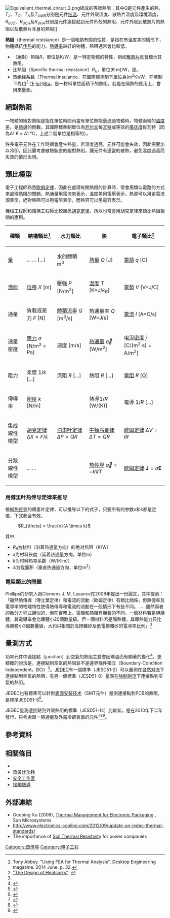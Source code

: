 [[File:Equivalient_thermal_circuit_2.png|thumb]]組成的等效熱阻：其中<math>Q</math>是元件產生的熱，<math>T_J</math>、<math>T_C</math>、<math>T_H</math>及<math>T_{AMB}</math>分別是元件[[结温|结温]]、元件外殼溫度、散熱片溫度及環境溫度，<br><math>R_{\theta JC}</math>、<math>R_{\theta CH}</math>及<math>R_{\theta HA}</math>分別是元件連接點到元件外殼的熱阻、元件外殼到散熱片的熱阻以及散熱片本身的熱阻]]

'''熱阻'''（thermal resistance）是一個和[[熱|熱]]有關的性質，是指在有溫度差的情形下，物體抵抗[[传热|传热]]的能力。[[熱導率|熱導率]]越好的物體，熱阻通常會比較低。

*（絕對）熱阻''R''，單位是K/W，是一特定物體的特性，例如[[散熱片|散熱片]]就會標示其熱阻。
*比熱阻（Specific thermal resistance）''R''<sub>λ</sub>，單位(K·m)/W，是{{le|材料特性|material constant}}。
* 热绝缘系数（Thermal insulance，在[[國際標準制|國際標準制]]下單位為(m<sup>2</sup>K)/W，在[[英制|英制]]下為([[英尺|ft]]<sup>2</sup>·[[華氏度|°F]]·[[小時|hr]])/[[英熱單位|Btu]]。是一材料單位面積下的熱阻。若是在隔熱的應用上，會用{{le|隔熱R值|R-value (insulation)}}來量測。

== 絕對熱阻 ==
一物體的絕對熱阻是指在單位時間內當有單位熱能量通過物體時，物體兩端的[[溫度|溫度]]差。是[[熱導|熱導]]的倒數。其國際標準制單位為[[开尔文|开尔文]]每[[瓦特|瓦特]]或等效的[[摄氏温标|摄氏度]]每瓦特（因為Δ1 K = Δ1 °C，上述二個單位是相等的）。

許多電子元件在工作時都會產生熱量，若溫度過高，元件可能會失效，因此需要加以冷卻，因此需考慮散熱裝置的絕對熱阻，讓元件有適當的散熱，避免溫度過高而失效的情形出現。

== 類比模型 ==
<!--{{main | analogical models }}--->

電子工程師熟悉[[欧姆定律|欧姆定律]]，因此在處理有關熱阻的計算時，常會用類似電路的方式來處理熱阻的問題。熱通量用電流來表示，溫度差用電壓表示，熱源可以用定電流源表示，絕對熱阻可以用電阻表示，而熱容可以用電容表示。

機械工程師和結構工程師比較熱悉[[胡克定律|胡克定律]]，所以也常會用胡克定律來類比熱阻相關的應用。

{| class="wikitable"
!種類
!結構類比<ref>
Tony Abbey.
"Using FEA for Thermal Analysis".
Desktop Engineering magazine.
2014 June.
p. 32.
</ref>
!水力類比
!熱
!電子類比<ref>[http://sound.whsites.net/heatsinks.htm "The Design of Heatsinks"] {{Wayback|url=http://sound.whsites.net/heatsinks.htm |date=20190721220450 }}.</ref>
|-
|[[量_(物理)|量]]
|... <math>...</math> [...]
|水的體積 m<sup>3</sup>
|[[熱量|熱量]] <math>Q</math> [J]
|[[電荷|電荷]] <math>q</math> [C]
|-
|[[潜能|潜能]]
|[[位移|位移]] <math>X</math> [m]
|壓強 <math>P</math> [N/m<sup>2</sup>]
|[[温度|温度]] <math>T</math> [K=J/<math>k_B</math>]
|[[電勢|電勢]] <math>V</math> [V=J/C]
|-
|通量
|負載或是力 <math>F</math> [N]
|[[體積流率|體積流率]] <math>Q</math> [m<sup>3</sup>/s]
|热通量率 <math>\dot{Q}</math> [W=J/s]
|[[電流|電流]] <math>I</math> [A=C/s]
|-
|通量密度
|[[應力|應力]] <math> \sigma </math> [N/m<sup>2</sup> = Pa]
|速度 [m/s]
|[[热通量|热通量]] <math>\overrightarrow{q}</math> [W/m<sup>2</sup>]
|[[电流密度|电流密度]] <math>j</math> [C/(m<sup>2</sup>·s) = A/m<sup>2</sup>]
|-
|阻力
|柔度 <math> 1/k </math> [...]
|流阻 <math>R</math> [...]
|熱阻 <math>R</math> [...]
|[[電阻|電阻]] <math>R</math> [Ω]
|-
|傳導率
|[[剛度|剛度]] <math> k </math> [N/m]
|
|熱導<math>1/R</math> [W/(K)]
|電導 <math>1/R</math> [...]
|-
|集成線性模型
|[[胡克定律|胡克定律]] <math>\Delta X = F/k </math>
|[[泊肃叶定律|泊肃叶定律]] <math>\Delta P = Q R </math>
|[[牛頓冷卻律|牛頓冷卻律]] <math>\Delta T = \dot{Q} R</math>
|[[欧姆定律|欧姆定律]] <math>\Delta V = IR</math>
|-
|分散線性模型
|... <math>...</math>
|
|[[热传导|热传导]] <math> \overrightarrow{q} = -  k {\nabla} T </math>
|[[欧姆定律|欧姆定律]] <math>\mathbf{J} = \sigma \mathbf{E} </math>
|}

===用傅里叶热传导定律来推导===
根据[[热传导|热传导]]的傅里叶定律，可以推导以下的式子，只要所有的参数x和k都是定值，下式都会有效。

: <math> R_{\theta} = \frac{x}{A \times k}</math>

其中:
* <math>R_{\theta}</math>为材料（沿着热通量方向）的绝对热阻（K/W）
* ''x''为材料长度（延着热通量方向，单位m）
* ''k''为材料热导系数（W/(K·m)）
* ''A''为截面积（垂直热通量方向，单位m<sup>2</sup>）

=== 電阻類比的問題 ===
Phillips的研究人員Clemens J. M. Lasance在2008年提出一份論文，其中提到：「雖然熱傳導（傅立葉定律）和電流的流動（歐姆定律）有類比關係，但熱傳率及電導率的物理特性使得熱傳導和電流的流動在一般情形下有些不同。……雖然兩者的微分方程式類似的，但在實務上，電阻和熱阻有顯著的不同。一個材料若是絕緣體，其電導率會比導體小20個數量級。但一個材料若是隔熱體，其導熱能力只比導熱體小3個數量級，大約只相關於高摻雜矽及低電摻雜矽的電導率比例」<ref name="Lasance"/>

== 量測方式 ==
功率元件中連接點（junction）到空氣的熱阻主要會因環溫而有顯著的變化<ref name="TongLai2013">{{cite book|author1=Ho-Ming Tong|author2=Yi-Shao Lai|author3=C.P. Wong|title=Advanced Flip Chip Packaging|url=https://archive.org/details/advancedflipchip00lanz|year=2013|publisher=Springer Science & Business Media|isbn=978-1-4419-5768-9|pages=[https://archive.org/details/advancedflipchip00lanz/page/n463 460]–461}}</ref>。更精確的說法是，連接點到空氣的熱阻並不是邊界條件獨立（Boundary-Condition Independent，BCI）<ref name="Lasance">{{Cite journal | doi = 10.1080/01457630701673188| title = Ten Years of Boundary-Condition- Independent Compact Thermal Modeling of Electronic Parts: A Review| journal = Heat Transfer Engineering| volume = 29| issue = 2| pages = 149| year = 2008| last1 = Lasance | first1 = C. J. M. |bibcode = 2008HTrEn..29..149L }}</ref>。[[JEDEC|JEDEC]]有一個標準（JESD51-2）可以量測在[[自然对流|自然对流]]下連接點到空氣的熱阻，有另一個標準（JESD51-6）量測在[[強制對流|強制對流]]下連接點到空氣的熱阻。

JEDEC也有標準可以針對[[表面安装技术|表面安装技术]]（SMT元件）量測連接點到PCB的熱阻，是標準JESD51-8<ref name="Shabany2011">{{cite book|author=Younes Shabany|title=Heat Transfer: Thermal Management of Electronics|year=2011|publisher=CRC Press|isbn=978-1-4398-1468-0|pages=111–113}}</ref>。

JEDEC量測連接點到外殼熱阻的標準（JESD51-14）比較新，是在2010年下半年發行，只考慮單一熱通量及外露冷卻表面的元件<ref name="LasancePoppe2013">{{cite book|author1=Clemens J.M. Lasance|author2=András Poppe|title=Thermal Management for LED Applications|year=2013|publisher=Springer Science & Business Media|isbn=978-1-4614-5091-7|page=247}}</ref><ref>{{Cite web |url=http://www.electronics-cooling.com/2013/02/experiment-vs-simulation-part-3-jesd51-14/ |title=存档副本 |access-date=2017-01-25 |archive-date=2021-03-04 |archive-url=https://web.archive.org/web/20210304065757/http://www.electronics-cooling.com/2013/02/experiment-vs-simulation-part-3-jesd51-14/ |dead-url=no }}</ref><ref>{{Cite conference | doi = 10.1109/STHERM.2011.5767204| chapter = Transient dual interface measurement — A new JEDEC standard for the measurement of the junction-to-case thermal resistance| title = 2011 27th Annual IEEE Semiconductor Thermal Measurement and Management Symposium| pages = 222| year = 2011| last1 = Schweitzer | first1 = D. | last2 = Pape | first2 = H. | last3 = Chen | first3 = L. | last4 = Kutscherauer | first4 = R. | last5 = Walder | first5 = M. | isbn = 978-1-61284-740-5}}</ref>。

==參考資料==
{{reflist}}

==相關條目==
*{{le|熱工程|Thermal engineering}}
*[[热设计功耗|热设计功耗]]
*[[安全工作區|安全工作區]]
*[[接觸熱導|接觸熱導]]

== 外部連結 ==
* Guoping Xu (2006), [https://cseweb.ucsd.edu/classes/wi06/cse291-b/slide/let9/thermal.pdf Thermal Management for Electronic Packaging] {{Wayback|url=https://cseweb.ucsd.edu/classes/wi06/cse291-b/slide/let9/thermal.pdf |date=20200802193803 }}, Sun Microsystems
* http://www.electronics-cooling.com/2012/09/update-on-jedec-thermal-standards/ {{Wayback|url=http://www.electronics-cooling.com/2012/09/update-on-jedec-thermal-standards/ |date=20200802193808 }}
*The importance of [https://web.archive.org/web/20141202091212/http://tempsand.com.au/services/tempsand-soil-test-soil-thermal-conductivity-resistivity/ Soil Thermal Resistivity] for power companies

[[Category:热传导|Category:热传导]]
[[Category:电子工程|Category:电子工程]]